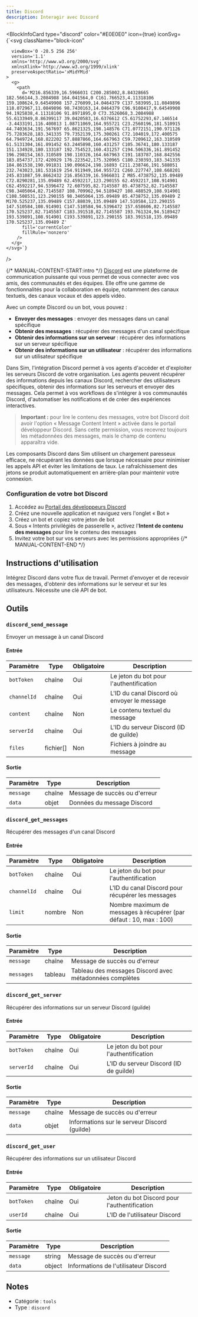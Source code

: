 ```yaml
---
title: Discord
description: Interagir avec Discord
---
```



<BlockInfoCard 
  type="discord"
  color="#E0E0E0"
  icon={true}
  iconSvg={`<svg className="block-icon"
      
      
      
      viewBox='0 -28.5 256 256'
      version='1.1'
      xmlns='http://www.w3.org/2000/svg'
      xmlnsXlink='http://www.w3.org/1999/xlink'
      preserveAspectRatio='xMidYMid'
    >
      <g>
        <path
          d='M216.856339,16.5966031 C200.285002,8.84328665 182.566144,3.2084988 164.041564,0 C161.766523,4.11318106 159.108624,9.64549908 157.276099,14.0464379 C137.583995,11.0849896 118.072967,11.0849896 98.7430163,14.0464379 C96.9108417,9.64549908 94.1925838,4.11318106 91.8971895,0 C73.3526068,3.2084988 55.6133949,8.86399117 39.0420583,16.6376612 C5.61752293,67.146514 -3.4433191,116.400813 1.08711069,164.955721 C23.2560196,181.510915 44.7403634,191.567697 65.8621325,198.148576 C71.0772151,190.971126 75.7283628,183.341335 79.7352139,175.300261 C72.104019,172.400575 64.7949724,168.822202 57.8887866,164.667963 C59.7209612,163.310589 61.5131304,161.891452 63.2445898,160.431257 C105.36741,180.133187 151.134928,180.133187 192.754523,160.431257 C194.506336,161.891452 196.298154,163.310589 198.110326,164.667963 C191.183787,168.842556 183.854737,172.420929 176.223542,175.320965 C180.230393,183.341335 184.861538,190.991831 190.096624,198.16893 C211.238746,191.588051 232.743023,181.531619 254.911949,164.955721 C260.227747,108.668201 245.831087,59.8662432 216.856339,16.5966031 Z M85.4738752,135.09489 C72.8290281,135.09489 62.4592217,123.290155 62.4592217,108.914901 C62.4592217,94.5396472 72.607595,82.7145587 85.4738752,82.7145587 C98.3405064,82.7145587 108.709962,94.5189427 108.488529,108.914901 C108.508531,123.290155 98.3405064,135.09489 85.4738752,135.09489 Z M170.525237,135.09489 C157.88039,135.09489 147.510584,123.290155 147.510584,108.914901 C147.510584,94.5396472 157.658606,82.7145587 170.525237,82.7145587 C183.391518,82.7145587 193.761324,94.5189427 193.539891,108.914901 C193.539891,123.290155 183.391518,135.09489 170.525237,135.09489 Z'
          fill='currentColor'
          fillRule='nonzero'
        />
      </g>
    </svg>`}
/>

{/* MANUAL-CONTENT-START:intro */}
[Discord](https://discord.com) est une plateforme de communication puissante qui vous permet de vous connecter avec vos amis, des communautés et des équipes. Elle offre une gamme de fonctionnalités pour la collaboration en équipe, notamment des canaux textuels, des canaux vocaux et des appels vidéo.

Avec un compte Discord ou un bot, vous pouvez :

- **Envoyer des messages** : envoyer des messages dans un canal spécifique
- **Obtenir des messages** : récupérer des messages d'un canal spécifique
- **Obtenir des informations sur un serveur** : récupérer des informations sur un serveur spécifique
- **Obtenir des informations sur un utilisateur** : récupérer des informations sur un utilisateur spécifique

Dans Sim, l'intégration Discord permet à vos agents d'accéder et d'exploiter les serveurs Discord de votre organisation. Les agents peuvent récupérer des informations depuis les canaux Discord, rechercher des utilisateurs spécifiques, obtenir des informations sur les serveurs et envoyer des messages. Cela permet à vos workflows de s'intégrer à vos communautés Discord, d'automatiser les notifications et de créer des expériences interactives.

> **Important :** pour lire le contenu des messages, votre bot Discord doit avoir l'option « Message Content Intent » activée dans le portail développeur Discord. Sans cette permission, vous recevrez toujours les métadonnées des messages, mais le champ de contenu apparaîtra vide.

Les composants Discord dans Sim utilisent un chargement paresseux efficace, ne récupérant les données que lorsque nécessaire pour minimiser les appels API et éviter les limitations de taux. Le rafraîchissement des jetons se produit automatiquement en arrière-plan pour maintenir votre connexion.

### Configuration de votre bot Discord

1. Accédez au [Portail des développeurs Discord](https://discord.com/developers/applications)
2. Créez une nouvelle application et naviguez vers l'onglet « Bot »
3. Créez un bot et copiez votre jeton de bot
4. Sous « Intents privilégiés de passerelle », activez l'**Intent de contenu des messages** pour lire le contenu des messages
5. Invitez votre bot sur vos serveurs avec les permissions appropriées
{/* MANUAL-CONTENT-END */}

## Instructions d'utilisation

Intégrez Discord dans votre flux de travail. Permet d'envoyer et de recevoir des messages, d'obtenir des informations sur le serveur et sur les utilisateurs. Nécessite une clé API de bot.

## Outils

### `discord_send_message`

Envoyer un message à un canal Discord

#### Entrée

| Paramètre | Type | Obligatoire | Description |
| --------- | ---- | ---------- | ----------- |
| `botToken` | chaîne | Oui | Le jeton du bot pour l'authentification |
| `channelId` | chaîne | Oui | L'ID du canal Discord où envoyer le message |
| `content` | chaîne | Non | Le contenu textuel du message |
| `serverId` | chaîne | Oui | L'ID du serveur Discord \(ID de guilde\) |
| `files` | fichier[] | Non | Fichiers à joindre au message |

#### Sortie

| Paramètre | Type | Description |
| --------- | ---- | ----------- |
| `message` | chaîne | Message de succès ou d'erreur |
| `data` | objet | Données du message Discord |

### `discord_get_messages`

Récupérer des messages d'un canal Discord

#### Entrée

| Paramètre | Type | Obligatoire | Description |
| --------- | ---- | ---------- | ----------- |
| `botToken` | chaîne | Oui | Le jeton du bot pour l'authentification |
| `channelId` | chaîne | Oui | L'ID du canal Discord pour récupérer les messages |
| `limit` | nombre | Non | Nombre maximum de messages à récupérer \(par défaut : 10, max : 100\) |

#### Sortie

| Paramètre | Type | Description |
| --------- | ---- | ----------- |
| `message` | chaîne | Message de succès ou d'erreur |
| `messages` | tableau | Tableau des messages Discord avec métadonnées complètes |

### `discord_get_server`

Récupérer des informations sur un serveur Discord (guilde)

#### Entrée

| Paramètre | Type | Obligatoire | Description |
| --------- | ---- | ---------- | ----------- |
| `botToken` | chaîne | Oui | Le jeton du bot pour l'authentification |
| `serverId` | chaîne | Oui | L'ID du serveur Discord \(ID de guilde\) |

#### Sortie

| Paramètre | Type | Description |
| --------- | ---- | ----------- |
| `message` | chaîne | Message de succès ou d'erreur |
| `data` | objet | Informations sur le serveur Discord \(guilde\) |

### `discord_get_user`

Récupérer des informations sur un utilisateur Discord

#### Entrée

| Paramètre | Type | Obligatoire | Description |
| --------- | ---- | ---------- | ----------- |
| `botToken` | chaîne | Oui | Jeton du bot Discord pour l'authentification |
| `userId` | chaîne | Oui | L'ID de l'utilisateur Discord |

#### Sortie

| Paramètre | Type | Description |
| --------- | ---- | ----------- |
| `message` | string | Message de succès ou d'erreur |
| `data` | object | Informations de l'utilisateur Discord |

## Notes

- Catégorie : `tools`
- Type : `discord`
